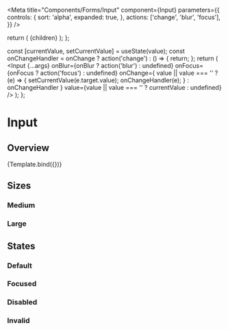 


<Meta
  title="Components/Forms/Input"
  component={Input}
  parameters={{
    controls: {
      sort: 'alpha',
      expanded: true,
    },
    actions: ['change', 'blur', 'focus'],
  }}
/>

  return (
    <Box w="100%" maxW="250px">
      {children}
    </Box>
  );
};

  const [currentValue, setCurrentValue] = useState(value);
  const onChangeHandler = onChange
    ? action('change')
    : () => {
        return;
      };
  return (
    <Container>
      <Input
        {...args}
        onBlur={onBlur ? action('blur') : undefined}
        onFocus={onFocus ? action('focus') : undefined}
        onChange={
          value || value === ''
            ? (e) => {
                setCurrentValue(e.target.value);
                onChangeHandler(e);
              }
            : onChangeHandler
        }
        value={value || value === '' ? currentValue : undefined}
      />
    </Container>
  );
};

# Input

## Overview

<Canvas>
  <Story
    name="Overview"
    args={{
      placeholder: 'Placeholder',
      isDisabled: false,
      isInvalid: false,
      size: 'lg',
      onChange: true,
      onFocus: false,
      onBlur: false,
      autoFocus: false,
      value: '',
      type: 'text',
      isClearable: false,
      name: 'test',
    }}
    argTypes={{
      value: {
        description: 'use value prop when you want controlled input',
      },
      size: {
        options: ['md', 'lg'],
        control: 'select',
      },
      type: {
        options: ['text', 'number', 'password'],
        control: 'select',
      },
    }}
  >
    {Template.bind({})}
  </Story>
</Canvas>

<ArgsTable story="Overview" />

## Sizes

### Medium

<Canvas>
  <Story id="components-forms-input-sizes--medium" />
</Canvas>

### Large

<Canvas>
  <Story id="components-forms-input-sizes--large" />
</Canvas>

## States

### Default

<Canvas>
  <Story id="components-forms-input-states--default-story" />
</Canvas>

### Focused

<Canvas>
  <Story id="components-forms-input-states--focused" />
</Canvas>

### Disabled

<Canvas>
  <Story id="components-forms-input-states--disabled" />
</Canvas>

### Invalid

<Canvas>
  <Story id="components-forms-input-states--invalid" />
</Canvas>
